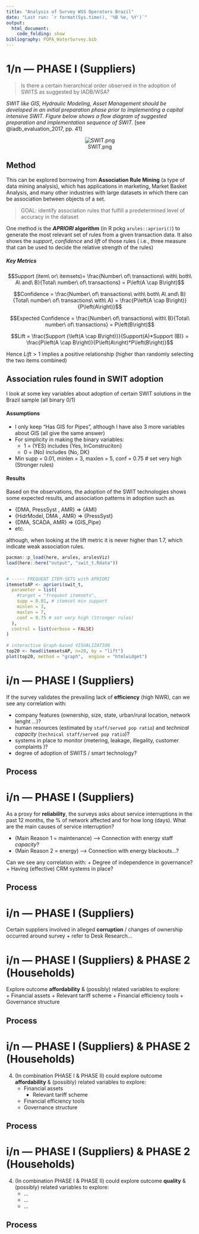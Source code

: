 ```yaml
---
title: "Analysis of Survey WSS Operators Brazil"
date: "Last run: `r format(Sys.time(), '%B %e, %Y')`"
output: 
  html_document:
    code_folding: show
bibliography: POPA_WaterSurvey.bib
---
```

 
# 1/n --- PHASE I (Suppliers)
> Is there a certain hierarchical order observed in the adoption of SWITS as suggested by IADB/WSA? 

_SWIT like GIS, Hydraulic Modeling, Asset Management should be developed in an initial preparation phase prior to implementing a capital intensive SWIT. Figure below shows a flow diagram of suggested preparation and implementation sequence of SWIT._
[see @iadb_evaluation_2017, pp. 41]

<center>
![SWIT.png](./images/SWIT.png)
</center>


## Method
This can be explored borrowing from **Association Rule Mining** (a type of data mining analysis), which has applications in marketing, Market Basket Analysis, and many other industries with large datasets in which there can be association between objects of a set.

> GOAL: identify association rules that fulfill a predetermined level of accuracy in the dataset

One method is the **_APRIORI_ algorithm** (in R pckg `arules::apriori()`) to generate the most relevant set of rules from a given transaction data. It also shows the _support_, _confidence_ and _lift_ of those rules ( i.e., three measure that can be used to decide the relative strength of the rules)

##### Key Metrics
$$Support (item\  or\ itemsets)= \frac{Number\ of\ transactions\ with\ both\ A\ and\ B}{Total\ number\ of\ transactions} = P\left(A \cap B\right)$$

$$Confidence = \frac{Number\ of\ transactions\ with\ both\ A\ and\ B}{Total\ number\ of\ transactions\ with\ A} = \frac{P\left(A \cap B\right)}{P\left(A\right)}$$


$$Expected Confidence = \frac{Number\ of\ transactions\ with\ B}{Total\ number\ of\ transactions} = P\left(B\right)$$

$$Lift = \frac{Support {\left(A \cap B\right)}}{Support(A)*Support (B)} = \frac{P\left(A \cap B\right)}{P\left(A\right)*P\left(B\right)}$$

<!-- ##### Interpretation -->
<!-- Given a set of transactions, there can be a rule like $A=>B[Support, Confidence]$, i.e.  -->

<!-- $iphone=>iphoneCase[Support=20\%,confidence=60\%]$ -->

<!-- we can compute these metrics as: -->

<!-- + $Support$ = 20% of all transaction show this itemset (iphone + iphoneCase)  -->
<!-- + $Confidence$ = 60% of customers who purchase an iphone (Antecedent), buy both iphone + iphoneCase (Consequent)  -->
<!-- + $Lift$ ratio expresses thtetet efficiency of the rule in finddingg cconsequences = the factor by which, the co-occurence of A and B exceeds the expected probability of A and B co-occuring, had they been independent. -->

Hence $Lift >1$ implies a positive relationship (higher than randomly selecting the two items combined)
 
## Association rules found in SWIT adoption
I look at some key variables about adoption of certain SWIT solutions in the Brazil sample (all binary 0/1)

#### Assumptions 
+ I only keep "Has GIS for Pipes", although I have also 3 more variables about GIS (all give the same answer) 
+ For simplicity in making the binary variables:  
	+  1 = (YES) includes {Yes, InConstruciton}
	+  0 = (No) includes  {No, DK} 
+ Min supp = 0.01, 
    minlen = 3,
    maxlen = 5,
    conf = 0.75 # set very high (Stronger rules) 

#### Results
Based on the observations, the adoption of the SWIT technologies shows some expected results, and association patterns in adoption such as 

+ {DMA,  PressSyst ,  AMR}  => {AMI}    
+ {HidrModel,  DMA ,  AMR}  => {PressSyst}  
+ {DMA, SCADA,  AMR}  => {GIS_Pipe}  
+ etc. 

although, when looking at the lift metric it is never higher than 1.7, which indicate weak association rules. 

```r
pacman::p_load(here, arules, arulesViz) 
load(here::here("output", "swit_t.Rdata"))


# ----- FREQUENT ITEM-SETS with APRIORI
itemsetsAP <- apriori(swit_t,
  parameter = list(
    #target = "frequent itemsets",
    supp = 0.01, # itemset min support
    minlen = 3,
    maxlen = 7,
    conf = 0.75 # set very high (Stronger rules) 
  ),
  control = list(verbose = FALSE)
)
 
# interactive Graph-based VISUALIZATION
top20 <- head(itemsetsAP, n=20, by = "lift")
plot(top20, method = "graph",  engine = "htmlwidget")
```








# i/n --- PHASE I (Suppliers)

If the survey validates the prevailing lack of **efficiency** (high NWR), can we see any correlation with:
<!-- how high is high?  -->

+ company features (ownership, size, state, urban/rural location, network lenght ...)? 
+ human resources (estimated by `staff/served pop ratio`) and  _technical capacity_ (`technical staff/served pop ratio`)?
+ systems in place to monitor (metering, leakage, illegality, customer complaints )?
+ degree of adoption of SWITS / smart technology?
 	
<!-- + ? is the age at all relevant? (2 efficiency etc? ) -->
<!-- + How widespread is metering? (if not enough to catch leakages ... ) -->
<!-- + Is the customer mix (more or less residential relevant)? (2 innovation? / reliability) -->
<!-- + Is the "integration" W & S at all relavant (2 innovation? ) -->


## Process
<!-- - check outliers that could be misleading my summary / correlation -->
<!-- - check correlation  -->
<!-- YES = (Ownership, size, process to detect cland connection)  -->
<!-- NO (% meter, % network yearly inspected, Q24_VolLossMech_Has, Q39_LeaksDetection_Analyzed)  -->
<!-- ? = # staff , ? = SWITS ADOPTION ? = * (?) Is the year of operation * (?) Is thestack of laws connected with efficiency (Expected inverse relation)??  -->

<!-- - DIMENSION REDUCTION  -->
<!-- DECISION TREE / PCA/ MULTIV ANAL /  or some sort of ways to check which explanatory variable is worth keeping  -->

<!-- -  CLUSTER ANALYSIS  -->
<!-- Hierarchical: Start separate and combine -->
<!-- k-means (limited to the NRW related NUMERIC variables? ) -->
<!-- then interpret what you see in the clusters (do they congregate as STATE, ownership, ??? in what % of assigned to cluster 1 are “public”?)  -->

<!-- - DARE I “EXPLAIN”/MODEL  with multivariable regression what “causes” NRW? —— it seems not linear  -->
<!-- OR just “PREDICT” class (>50 NRW // <50 NRW or whatever is the optimal ….. ) based on which info I have ….. I could use BRA as train and MEX as test ????  -->
<!-- LOGISTIC regress  -->


# i/n --- PHASE I (Suppliers)

As a proxy for **reliability**, the surveys asks about service interruptions in the past 12 months, the % of network affected and for how long (days). What are the main causes of service interruption? 
<!-- how high is high? (only 3 never had interruptions)  -->
<!-- how much interruption is acceptable for maintennace  -->
	<!-- + What are the mains reasons?  Maintenance // energy -->
	
+ (Main Reason 1 = maintenance) --> Connection with energy staff _capacity_?  
+ (Main Reason 2 = energy) --> Connection with energy blackouts...? 
 
Can we see any correlation with:
 	+ Degree of independence in governance?
	+ Having (effective) CRM systems in place?

## Process
<!-- - most of them are due to maintenance or energy issue (what does that tell me>?)  -->
<!-- - What do I read on the Desk Research about the Energy issue ? what they say about it ?  -->


<!-- - check outliers that could be misleading my summary / correlation -->
<!-- - check correlation  -->
<!-- YES =   -->
<!-- NO =  -->
<!-- ? = # staff , ? = SWITS ADOPTION ? = * (?) Is the year of operation * (?) Is thestack of laws connected with efficiency (Expected inverse relation)??  -->

<!-- - DIMENSION REDUCTION  -->
<!-- DECISION TREE / PCA/ MULTIV ANAL /  or some sort of ways to check which explanatory variable is worth keeping  -->

<!-- -  CLUSTER ANALYSIS  -->
<!-- Hierarchical: Start separate and combine -->
<!-- k-means (limited to the RELIAB related NUMERIC variables? ) -->
<!-- then interpret what you see in the clusters (do they congregate as STATE, ownership, ??? in what % of assigned to cluster 1 are “public”?)  -->

<!-- - DARE I “EXPLAIN” with multivariable regression what “causes” NRW?  -->


# i/n --- PHASE I (Suppliers)

Certain suppliers involved in alleged **corruption** / changes of ownership occurred around survey 
	+ refer to Desk Research... 


# i/n --- PHASE I (Suppliers) & PHASE 2 (Households)

Explore outcome **affordability** & (possibly) related variables to explore:  
	+ Financial assets
		+ Relevant tariff scheme
	+ Financial efficiency tools
	+ Governance structure  

<!-- # i/n 5: PHASE I (Suppliers) & PHASE 2 (Households) & HISTORICAL DATA 

If I had historical and gegographic data 
	+ What is the effect on key outcome (efficiency / reliab) of the underlying trends of population ? (tot, urban / rural / density)
	 "Pop growth in urban areas has been greater than overal pop growth in most countries between 2000 and 2015"
   +  Are megacities still growing or are the secondary cities appearing?  
				UN DATA (forecast + cities)
				https://population.un.org/wup/Download/
					Total urban rural by country 1950-2050 // urbanization by country 1950-2050
				POPULATION DENSITY FREE data
				http://sedac.ciesin.columbia.edu/data/collection/gpw-v4/sets/browse
				http://nelson.wisc.edu/sage/data-and-models/schneider-readme.php
	 **SAVED STUFF** ./01_rawdata/Hist_GWI_POP/cities_pop_tar.Rdata") with GWI data 2011-2017 + POP data 1950 2035 
 	 https://mran.microsoft.com/snapshot/2015-11-17/web/packages/tmap/vignettes/tmap-nutshell.html
	
	+  Effect of HUMAN MADE OVERARCHING TRENDS? 
	+  NATURAL OVERARCHING TRENDS 
			+ climate change ..
			+ water stress // water scarcity -->




## Process



# i/n --- PHASE I (Suppliers) & PHASE 2 (Households)

4. (In combination PHASE I & PHASE II<!--  // GWI? // Darcia's Note-->) could explore outcome **affordability** & (possibly) related variables to explore:  
	+ Financial assets
		+ Relevant tariff scheme
	+ Financial efficiency tools
	+ Governance structure  


## Process


# i/n --- PHASE I (Suppliers) & PHASE 2 (Households)

4. (In combination PHASE I & PHASE II<!--  // GWI? // Darcia's Note-->) could explore outcome **quality** & (possibly) related variables to explore:  
	+ ...
	+ ...
	+ ...
	


## Process


